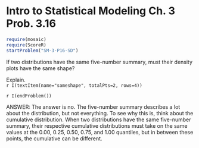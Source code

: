 Intro to Statistical Modeling Ch. 3 Prob. 3.16
========================================================
```{r include=FALSE}
require(mosaic)
require(ScoreR)
startProblem("SM-3-P16-SD")
```

If two distributions have the same five-number summary, must their density plots have the same shape? 

Explain.      
 `r I(textItem(name="sameshape", totalPts=2, rows=4))`


`r I(endProblem())`

<aside>
ANSWER:
The answer is no.  The five-number summary describes a lot about the distribution, but not everything.  To see why this is, think about the cumulative distribution.  When two distributions have the same five-number summary, their respective cumulative distributions must take on the same values at the 0.00, 0.25, 0.50, 0.75, and 1.00 quantiles, but in between these points, the cumulative can be different.
</aside>

